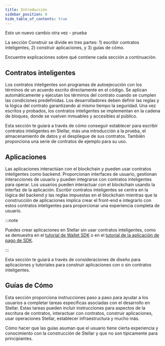 ```yaml
---
title: Introducción
sidebar_position: 0
hide_table_of_contents: true
---
```


Esto un nuevo cambio otra vez - prueba

La sección Construir se divide en tres partes: 1) escribir contratos inteligentes, 2) construir aplicaciones, y 3) guías de cómo.

Encuentre explicaciones sobre qué contiene cada sección a continuación.

## Contratos inteligentes

Los contratos inteligentes son programas de autoejecución con los términos de un acuerdo escrito directamente en el código. Se aplican automáticamente y ejecutan los términos del contrato cuando se cumplen las condiciones predefinidas. Los desarrolladores deben definir las reglas y la lógica del contrato garantizando al mismo tiempo la seguridad. Una vez escritos y probados, los contratos inteligentes se implementan en la cadena de bloques, donde se vuelven inmuables y accesibles al público.

Esta sección te guiará a través de cómo conseguir establecer para escribir contratos inteligentes en Stellar, más una introducción a la prueba, el almacenamiento de datos y el despliegue de sus contratos. También proporciona una serie de contratos de ejemplo para su uso.

## Aplicaciones

Las aplicaciones interactúan con el blockchain y pueden usar contratos inteligentes como backend. Proporcionan interfaces de usuario, gestionan interacciones de usuario y pueden integrarse con contratos inteligentes para operar. Los usuarios pueden interactuar con el blockchain usando la interfaz de la aplicación. Escribir contratos inteligentes se centra en la lógica del backend y las reglas impuestas en el blockchain mientras que la construcción de aplicaciones implica crear el front-end e integrarlo con estos contratos inteligentes para proporcionar una experiencia completa de usuario.

:::note

Puedes crear aplicaciones en Stellar sin usar contratos inteligentes, como se demuestra en el [tutorial de Wallet SDK](./apps/wallet/overview.mdx) o en el [tutorial de la aplicación de pago de SDK](./apps/example-application-tutorial/overview.mdx).

:::

Esta sección te guiará a través de consideraciones de diseño para aplicaciones y tutoriales para construir aplicaciones con o sin contratos inteligentes.

## Guías de Cómo

Esta sección proporciona instrucciones paso a paso para ayudar a los usuarios a completar tareas específicas asociadas con el desarrollo en Stellar. Estas tareas pueden incluir instrucciones para aspectos de la escritura de contratos, interactuar con contratos, construir aplicaciones, usar operaciones Stellar, establecer infraestructura y mucho más.

Cómo hacer que las guías asuman que el usuario tiene cierta experiencia y conocimiento con la construcción de Stellar y que no son típicamente para principiantes.

